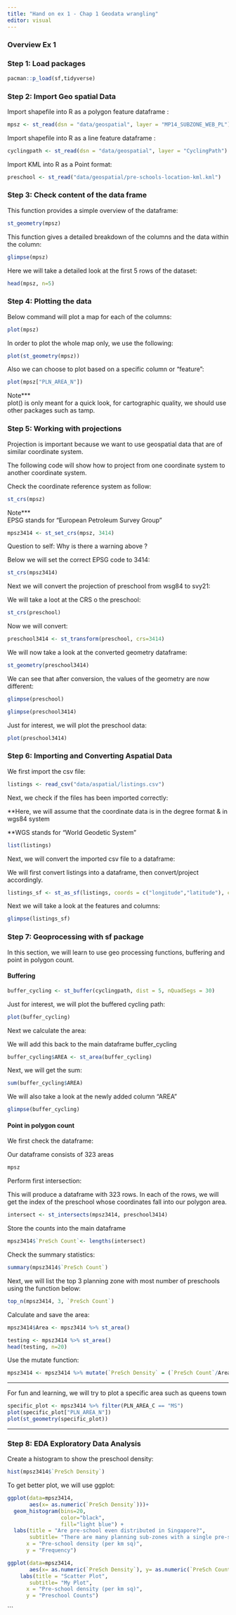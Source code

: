 ```yaml
---
title: "Hand on ex 1 - Chap 1 Geodata wrangling"
editor: visual
---
```


### Overview Ex 1

### Step 1: Load packages

```r
pacman::p_load(sf,tidyverse)
```

### Step 2: Import Geo spatial Data

Import shapefile into R as a polygon feature dataframe :

```r
mpsz <- st_read(dsn = "data/geospatial", layer = "MP14_SUBZONE_WEB_PL")
```

Import shapefile into R as a line feature dataframe :

```r
cyclingpath <- st_read(dsn = "data/geospatial", layer = "CyclingPath")
```

Import KML into R as a Point format:

```r
preschool <- st_read("data/geospatial/pre-schools-location-kml.kml")
```

### Step 3: Check content of the data frame

This function provides a simple overview of the dataframe:

```r
st_geometry(mpsz)
```

This function gives a detailed breakdown of the columns and the data within the column:

```r
glimpse(mpsz)
```

Here we will take a detailed look at the first 5 rows of the dataset:

```r
head(mpsz, n=5)
```

### Step 4: Plotting the data

Below command will plot a map for each of the columns:

```r
plot(mpsz)
```

In order to plot the whole map only, we use the following:

```r
plot(st_geometry(mpsz))
```

Also we can choose to plot based on a specific column or "feature":

```r
plot(mpsz["PLN_AREA_N"])
```

Note\*\*\*\
plot() is only meant for a quick look, for cartographic quality, we should use other packages such as tamp.

### Step 5: Working with projections

Projection is important because we want to use geospatial data that are of similar coordinate system.

The following code will show how to project from one coordinate system to another coordinate system.

Check the coordinate reference system as follow:

```r
st_crs(mpsz)
```

Note\*\*\*\
EPSG stands for "European Petroleum Survey Group"

```r
mpsz3414 <- st_set_crs(mpsz, 3414)
```

Question to self: Why is there a warning above ?

Below we will set the correct EPSG code to 3414:

```r
st_crs(mpsz3414)
```

Next we will convert the projection of preschool from wsg84 to svy21:

We will take a loot at the CRS o the preschool:

```r
st_crs(preschool)
```

Now we will convert:

```r
preschool3414 <- st_transform(preschool, crs=3414)
```

We will now take a look at the converted geometry dataframe:

```r
st_geometry(preschool3414)
```

We can see that after conversion, the values of the geometry are now different:

```r
glimpse(preschool)
```

```r
glimpse(preschool3414)
```

Just for interest, we will plot the preschool data:

```r
plot(preschool3414)
```

### Step 6: Importing and Converting Aspatial Data

We first import the csv file:

```r
listings <- read_csv("data/aspatial/listings.csv")
```

Next, we check if the files has been imported correctly:

\*\*Here, we will assume that the coordinate data is in the degree format & in wgs84 system

\*\*WGS stands for "World Geodetic System"

```r
list(listings)
```

Next, we will convert the imported csv file to a dataframe:

We will first convert listings into a dataframe, then convert/project accordingly.

```r
listings_sf <- st_as_sf(listings, coords = c("longitude","latitude"), crs=4326) %>% st_transform(crs=3414)
```

Next we will take a look at the features and columns:

```r
glimpse(listings_sf)
```

### Step 7: Geoprocessing with sf package

In this section, we will learn to use geo processing functions, buffering and point in polygon count.

#### Buffering

```r
buffer_cycling <- st_buffer(cyclingpath, dist = 5, nQuadSegs = 30)
```

Just for interest, we will plot the buffered cycling path:

```r
plot(buffer_cycling)
```

Next we calculate the area:

We will add this back to the main dataframe buffer_cycling

```r
buffer_cycling$AREA <- st_area(buffer_cycling)

```

Next, we will get the sum:

```r
sum(buffer_cycling$AREA)
```

We will also take a look at the newly added column "AREA"

```r
glimpse(buffer_cycling)
```

#### Point in polygon count

We first check the dataframe:

Our dataframe consists of 323 areas

```r
mpsz
```

Perform first intersection:

This will produce a dataframe with 323 rows. In each of the rows, we will get the index of the preschool whose coordinates fall into our polygon area.

```r
intersect <- st_intersects(mpsz3414, preschool3414)
```

Store the counts into the main dataframe

```r
mpsz3414$`PreSch Count`<- lengths(intersect)
```

Check the summary statistics:

```r
summary(mpsz3414$`PreSch Count`)
```

Next, we will list the top 3 planning zone with most number of preschools using the function below:

```r
top_n(mpsz3414, 3, `PreSch Count`)
```

Calculate and save the area:

```r
mpsz3414$Area <- mpsz3414 %>% st_area()
```

```r
testing <- mpsz3414 %>% st_area()
head(testing, n=20)
```

Use the mutate function:

```r
mpsz3414 <- mpsz3414 %>% mutate(`PreSch Density` = (`PreSch Count`/Area)*1000000)
```

------------------------------------------------------------------------

For fun and learning, we will try to plot a specific area such as queens town

```r
specific_plot <- mpsz3414 %>% filter(PLN_AREA_C == "MS")
plot(specific_plot["PLN_AREA_N"])
plot(st_geometry(specific_plot))
```

------------------------------------------------------------------------

### Step 8: EDA Exploratory Data Analysis

Create a histogram to show the preschool density:

```r
hist(mpsz3414$`PreSch Density`)
```

To get better plot, we will use ggplot:

```r
ggplot(data=mpsz3414, 
       aes(x= as.numeric(`PreSch Density`)))+
  geom_histogram(bins=20, 
                 color="black", 
                 fill="light blue") +
  labs(title = "Are pre-school even distributed in Singapore?",
       subtitle= "There are many planning sub-zones with a single pre-school, on the other hand, \nthere are two planning sub-zones with at least 20 pre-schools",
      x = "Pre-school density (per km sq)",
      y = "Frequency")
```

```r
ggplot(data=mpsz3414, 
       aes(x= as.numeric(`PreSch Density`), y= as.numeric(`PreSch Count`)))+ geom_point()+
    labs(title = "Scatter Plot",
       subtitle= "My Plot",
      x = "Pre-school density (per km sq)",
      y = "Preschool Counts")

```

\`\`\`

